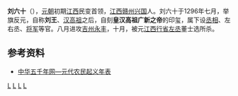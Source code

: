 '''刘六十'''（{{bd||？|1296年|catIdx=L}}），[[元朝|元朝]]初期[[江西|江西]]民变首领，[[江西|江西]][[赣州|赣州]][[兴国县|兴国]]人。刘六十于1296年七月，举旗反元，自称'''刘王'''、[[汉高祖|汉高祖]]之后，自刻'''皇汉高祖广新之帝'''的印玺，属下设[[丞相|丞相]]、左右丞、[[将军_(中國古代)|将军]]等官。八月进攻[[吉州|吉州]][[永丰|永丰]]，十月，被元[[江西行省|江西行省]][[左丞|左丞]]董士选所杀。

== 参考资料 ==
*[https://web.archive.org/web/20120907031728/http://www.zh5000.com/ZHJD/gxjd/2006/qitabu/ls/2/gxjd-0498.htm 中华五千年网—元代农民起义年表]

{{中國民變起事領袖}}
{{元朝人物小作品}}

[[Category:元朝民变政权君主|L]]
[[Category:元朝戰爭身亡者|L]]
[[Category:兴国人|L]]
[[Category:刘姓|L]]
